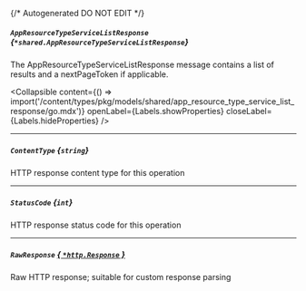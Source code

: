 {/* Autogenerated DO NOT EDIT  */}

##### `AppResourceTypeServiceListResponse` *{`*shared.AppResourceTypeServiceListResponse`}*
The AppResourceTypeServiceListResponse message contains a list of results and a nextPageToken if applicable.

<Collapsible content={() => import('/content/types/pkg/models/shared/app_resource_type_service_list_response/go.mdx')} openLabel={Labels.showProperties} closeLabel={Labels.hideProperties} />


---
##### `ContentType` *{`string`}*
HTTP response content type for this operation

---
##### `StatusCode` *{`int`}*
HTTP response status code for this operation

---
##### `RawResponse` [*{ `*http.Response` }*](https://pkg.go.dev/net/http#Response)
Raw HTTP response; suitable for custom response parsing


